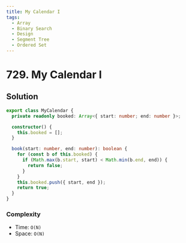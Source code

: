 ```yaml
---
title: My Calendar I
tags:
  - Array
  - Binary Search
  - Design
  - Segment Tree
  - Ordered Set
---
```


# 729. My Calendar I

<Badges>
  <LevelBadge level="medium" />
  <TopicBadge name="Array" slug="array" />
  <TopicBadge name="Binary Search" slug="binary-search" />
  <TopicBadge name="Design" slug="design" />
  <TopicBadge name="Segment Tree" slug="segment-tree" />
  <TopicBadge name="Ordered Set" slug="ordered-set" />
</Badges>

## Solution

```typescript filename="solution.ts" copy
export class MyCalendar {
  private readonly booked: Array<{ start: number; end: number }>;

  constructor() {
    this.booked = [];
  }

  book(start: number, end: number): boolean {
    for (const b of this.booked) {
      if (Math.max(b.start, start) < Math.min(b.end, end)) {
        return false;
      }
    }
    this.booked.push({ start, end });
    return true;
  }
}
```

### Complexity

- Time: `O(N)`
- Space: `O(N)`

<ProblemLink
  codingSite="leetcode"
  href="https://leetcode.com/problems/my-calendar-i"
  title="My Calendar I"
/>
